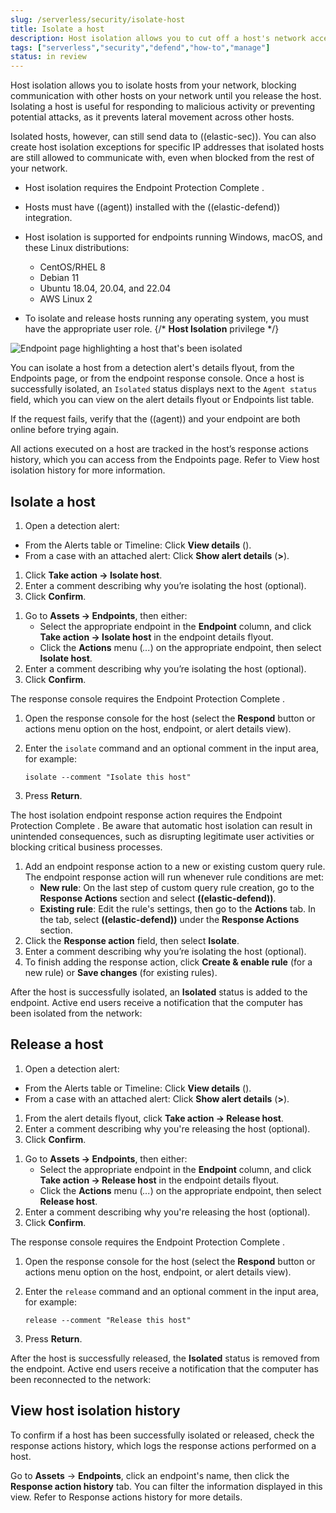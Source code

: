 ```yaml
---
slug: /serverless/security/isolate-host
title: Isolate a host
description: Host isolation allows you to cut off a host's network access until you release it.
tags: ["serverless","security","defend","how-to","manage"]
status: in review
---
```


<DocBadge template="technical preview" />
<div id="host-isolation-ov"></div>

Host isolation allows you to isolate hosts from your network, blocking communication with other hosts on your network until you release the host. Isolating a host is useful for responding to malicious activity or preventing potential attacks, as it prevents lateral movement across other hosts. 

Isolated hosts, however, can still send data to ((elastic-sec)). You can also create <DocLink slug="/serverless/security/host-isolation-exceptions">host isolation exceptions</DocLink> for specific IP addresses that isolated hosts are still allowed to communicate with, even when blocked from the rest of your network.

<DocCallOut title="Requirements">

* Host isolation requires the Endpoint Protection Complete <DocLink slug="/serverless/elasticsearch/manage-project" text="project feature"/>. 

* Hosts must have ((agent)) installed with the ((elastic-defend)) integration.

* Host isolation is supported for endpoints running Windows, macOS, and these Linux distributions:

    * CentOS/RHEL 8
    * Debian 11
    * Ubuntu 18.04, 20.04, and 22.04
    * AWS Linux 2

* To isolate and release hosts running any operating system, you must have the appropriate user role. {/* **Host Isolation** <DocLink slug="/serverless/security/endpoint-management-req">privilege</DocLink> */}

</DocCallOut>

![Endpoint page highlighting a host that's been isolated](../images/host-isolation-ov/-management-admin-isolated-host.png)

You can isolate a host from a detection alert's details flyout, from the Endpoints page, or from the endpoint response console. Once a host is successfully isolated, an `Isolated` status displays next to the `Agent status` field, which you can view on the alert details flyout or Endpoints list table.

<DocCallOut title="Tip">
If the request fails, verify that the ((agent)) and your endpoint are both online before trying again.
</DocCallOut>

All actions executed on a host are tracked in the host’s response actions history, which you can access from the Endpoints page. Refer to <DocLink slug="/serverless/security/isolate-host" section="view-host-isolation-history">View host isolation history</DocLink> for more information.

<div id="isolate-a-host"></div>

## Isolate a host

<DocAccordion buttonContent="Isolate a host from a detection alert">

1. Open a detection alert:
* From the Alerts table or Timeline: Click **View details** (<DocIcon type="expand" title="View details" />).
* From a case with an attached alert: Click **Show alert details** (**>**).
1. Click **Take action → Isolate host**.
1. Enter a comment describing why you’re isolating the host (optional).
1. Click **Confirm**.

</DocAccordion>

<DocAccordion buttonContent="Isolate a host from an endpoint">

1. Go to **Assets → Endpoints**, then either:
    * Select the appropriate endpoint in the **Endpoint** column, and click **Take action → Isolate host** in the endpoint details flyout.
    * Click the **Actions** menu (*...*) on the appropriate endpoint, then select **Isolate host**.
1. Enter a comment describing why you’re isolating the host (optional).
1. Click **Confirm**.

</DocAccordion>

<DocAccordion buttonContent="Isolate a host from the response console">

<DocCallOut title="Note">
The response console requires the Endpoint Protection Complete <DocLink slug="/serverless/elasticsearch/manage-project" text="project feature"/>.
</DocCallOut>

1. Open the response console for the host (select the **Respond** button or actions menu option on the host, endpoint, or alert details view).
1. Enter the `isolate` command and an optional comment in the input area, for example:

    `isolate --comment "Isolate this host"`

1. Press **Return**.

</DocAccordion>

<DocAccordion buttonContent="Automatically isolate a host using a rule's endpoint response action">

<DocCallOut title="Note">
The host isolation endpoint response action requires the Endpoint Protection Complete <DocLink slug="/serverless/elasticsearch/manage-project" text="project feature"/>. 
</DocCallOut>

<DocCallOut title="Important" color="warning">
Be aware that automatic host isolation can result in unintended consequences, such as disrupting legitimate user activities or blocking critical business processes.
</DocCallOut>

1. Add an endpoint response action to a new or existing custom query rule. The endpoint response action will run whenever rule conditions are met: 
    * **New rule**: On the last step of <DocLink slug="/serverless/security/rules-create" section="create-a-custom-query-rule">custom query rule</DocLink> creation, go to the **Response Actions** section and select **((elastic-defend))**.
    * **Existing rule**: Edit the rule's settings, then go to the **Actions** tab. In the tab, select **((elastic-defend))** under the **Response Actions** section.
1. Click the **Response action** field, then select **Isolate**.
1. Enter a comment describing why you’re isolating the host (optional).
1. To finish adding the response action, click **Create & enable rule** (for a new rule) or **Save changes** (for existing rules).

</DocAccordion>

After the host is successfully isolated, an **Isolated** status is added to the endpoint. Active end users receive a notification that the computer has been isolated from the network:

<DocImage size="l" url="../images/host-isolation-ov/-management-admin-host-isolated-notif.png" alt="Host isolated notification message" />

<div id="release-a-host"></div>

## Release a host

<DocAccordion buttonContent="Release a host from a detection alert">

1. Open a detection alert:
* From the Alerts table or Timeline: Click **View details** (<DocIcon type="expand" title="View details" />).
* From a case with an attached alert: Click **Show alert details** (**>**).
1. From the alert details flyout, click **Take action → Release host**.
1. Enter a comment describing why you're releasing the host (optional).
1. Click **Confirm**.

</DocAccordion>

<DocAccordion buttonContent="Release a host from an endpoint">

1. Go to **Assets → Endpoints**, then either:
    * Select the appropriate endpoint in the **Endpoint** column, and click **Take action → Release host** in the endpoint details flyout.
    * Click the **Actions** menu (*...*) on the appropriate endpoint, then select **Release host**.
1. Enter a comment describing why you're releasing the host (optional).
1. Click **Confirm**.

</DocAccordion>

<DocAccordion buttonContent="Release a host from the response console">

<DocCallOut title="Note">
The response console requires the Endpoint Protection Complete <DocLink slug="/serverless/elasticsearch/manage-project" text="project feature"/>.
</DocCallOut>

1. Open the response console for the host (select the **Respond** button or actions menu option on the host, endpoint, or alert details view).
1. Enter the `release` command and an optional comment in the input area, for example:

    `release --comment "Release this host"`

1. Press **Return**.

</DocAccordion>

After the host is successfully released, the **Isolated** status is removed from the endpoint. Active end users receive a notification that the computer has been reconnected to the network:

<DocImage size="l" url="../images/host-isolation-ov/-management-admin-host-released-notif.png" alt="Host released notification message" />

<div id="view-host-isolation-details"></div>

## View host isolation history

To confirm if a host has been successfully isolated or released, check the response actions history, which logs the response actions performed on a host.

Go to **Assets** → **Endpoints**, click an endpoint's name, then click the **Response action history** tab. You can filter the information displayed in this view. Refer to <DocLink slug="/serverless/security/response-actions-history">Response actions history</DocLink> for more details.

<DocImage size="xl" url="../images/host-isolation-ov/-management-admin-response-actions-history-endpoint-details.png" alt="Response actions history page UI" />
